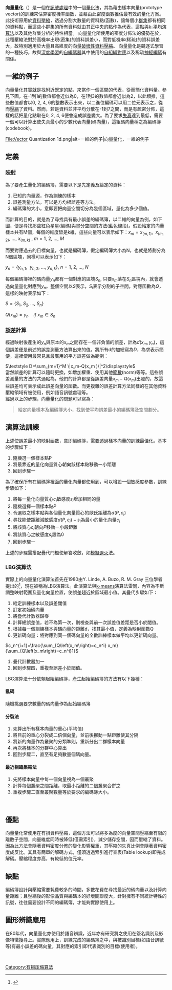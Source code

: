 
'''向量量化'''（{{lang-en|Vector quantization}}）是一個在[[訊號處理|訊號處理]]中的一個[[量化|量化]]法，其為藉由樣本向量(prototype vector)的訓練來估算密度機率函數，並藉由此密度函數推估最有效的量化方案。此技術原用於[[資料壓縮|資料壓縮]]，透過分割大數量的資料點(函數)，讓每個小[[聚類分析|群集]]都有相同的資料點，而這些小群集的所有資料就由其正中央的點作為代表，這點與[[k-means|k-平均演算法]]以及其他群集分析的特性相當。
向量量化所使用的密度分佈法的優勢在於，此種壓縮法對於高機率出現(密集)的資料誤差小，而對低機率(稀疏)的資料誤差大，故特別適用於大量且高維度的向量[[破壞性資料壓縮|破壞性資料壓縮]]。
向量量化是競逐式學習的一種技巧，故與[[深度學習|深度學習]]的[[自編碼器|自編碼器]]其中使用的[[自組織映射|自組織對應]]以及稀疏[[神經編碼|神經編碼]]有關係。

== 一維的例子 ==
{{main|量化}}向量量化其實就是找附近既定的點，來當作一個區間的代表，從而簡化資料量。參見下圖，在-1到1的數值都會近似為0，在1到3的數值都會近似為2，以此類推，這些數值都會以0, 2, 4, 6的整數表示出來，以二進位編碼可以用二位元表示之，從而[[壓縮|壓縮]]了資料。然而，若是資料並非平均分散在-1到7之間，而是有疏密分佈，這樣的話把量化點取在0, 2, 4, 6便會造成誤差變大。為了要求[[誤差|失真]]達到最低，需要一個可以計算出使失真最小的少數代表向量(碼向量)，這組碼向量稱之為編碼簿(codebook)。
<gallery mode="nolines" widths="213" heights="59">
File:Vector Quantization 1d.png|alt=一維的例子|向量量化，一維的例子
</gallery>
== 定義 ==

=== [[映射|映射]] ===
為了要產生量化的編碼簿，需要以下是先定義及給定的資料：

# 	已知的向量源，作為訓練的樣本
#	誤差測量方法，可以是方均根誤差等方法。
#	編碼簿的大小，意即要把向量空間切分為幾個區域，量化為多少個值。

而計算的目的，就是為了尋找具有最小誤差的編碼簿，以二維的向量為例，如下圖，便是尋找那些紅色星星(編碼)與畫分空間的方法(藍色線段)。假設給定的向量樣本共有M個，每個的維度皆是k維，這些向量可以表示如下：<math> x_m={x_(m,1),\ \ x_(m,2),\ \ldots,\ x_(m,k)\ },\ m=1,\ 2,\ \ldots,\ M </math>

而要對應過去的目標向量，也就是編碼簿，假定編碼簿大小為N，也就是將劃分為N個區塊，同樣可以表示如下：

<math> y_n=\left\{y_{n,1},\ \ y_{n,2},\ \ldots,\ y_{n,k}\right\},\ n=1,\ 2,\ \ldots,\ N </math>

每個編碼簿裡的碼向量<math>y_n</math>都有一個對應的區塊<math>S_n</math>, 只要<math>x_m</math>落在<math>S_n</math>區塊內，就會透過向量量化對應到<math>y_n</math>。整個空間以<math>S</math>表示，<math>S_i</math>表示分割的子空間，對應函數為<math>Q</math>，這樣的映射表示如下：

<math> S=\left\{S_1,\ S_2,\ldots,\ S_n\right\}</math>

<math> Q\left(x_m\right)=y_n\ \ \ \ if\ x_m\in S_n </math>

=== [[誤差|誤差]]計算 ===
經過映射後產生的<math>y_n</math>與原本的<math>x_m</math>之間存在一個非負值的誤差，計為<math>d(x_m, y_n)</math>，這個誤差便是前述的誤差測量方法算出來的值。將所有d的加總寫為<math>D</math>，為求表示簡便，這裡使用最常見且最廣用的平方誤差做為範例：

<math> \textstyle D=\sum_{m=1}^M  \|x_m-Q(x_m )\|^2\displaystyle </math> <br />當然誤差的計算可以隨時更換，如增加權重、使用其他[[範數|範數]](norm)等等。這些誤差測量的方法的共通點為，他們的計算都是從誤差向量<math> x_m-Q(x_m ) </math>出發的，故這些誤差均可表示成此誤差向量的函數。而更複雜的誤差計算方法同樣的在其他資料壓縮領域有被使用，例如語音訊號處理等。<br />經過以上的步驟，向量量化的問題可以寫為：<blockquote>給定向量樣本及編碼簿大小，找到使平均誤差最小的編碼簿及空間劃分。</blockquote>

== 演算法訓練 ==
上述使誤差最小的映射函數，意即編碼簿，需要透過樣本向量的訓練最佳化。基本的步驟如下：

# 隨機選一個樣本點P
# 將最靠近的量化向量質心朝向該樣本點移動一小距離
# 回到步驟一

為了確保所有在編碼簿裡面的量化向量都使用到，可以增設一個敏感度參數，訓練步驟如下：

# 將每一量化向量質心<math>c_{i}</math>敏感度<math>s_i</math>增加相同的量
# 隨機選擇一個樣本點<math>P</math>
# 令選取之樣本點與各個量化向量質心的歐氏距離為<math>d(P, c_i)</math>
# 尋找能使距離減敏感度<math>d(P, c_i)-s_i</math>為最小的量化向量<math>c_{i}</math>
# 將該質心<math>c_{i}</math>朝向<math>P</math>移動一小段距離
# 將該質心之敏感度<math>s_i</math>設為0
# 回到步驟一

上述的步驟需搭配疊代門檻使解答收斂，如[[模擬退火|模擬退火]]法。

=== LBG演算法 ===
實際上的向量量化演算法首先在1980由Y. Linde, A. Buzo,  R. M. Gray 三位學者提出的<ref>{{Cite journal|title=An Algorithm for Vector Quantizer Design|url=https://ieeexplore.ieee.org/document/1094577/|last=Linde|first=Y.|last2=Buzo|first2=A.|date=1980-1|journal=IEEE Transactions on Communications|issue=1|doi=10.1109/TCOM.1980.1094577|volume=28|pages=84–95|issn=0090-6778|last3=Gray|first3=R.|access-date=2021-01-15|archive-date=2020-10-20|archive-url=https://web.archive.org/web/20201020192624/https://ieeexplore.ieee.org/document/1094577/|dead-url=no}}</ref>，現在被稱為LBG演算法。此演算法與[[k-means|k-means]]演算法雷同，內容為不斷調整映射範圍及量化向量位置，使誤差趨近於區域最小值。其疊代步驟如下：

# 給定訓練樣本以及誤差閾值
# 訂定初始碼向量
# 將疊代計數器歸零
# 計算總誤差值，若不為第一次，則檢查與前一次誤差值差距是否小於閾值。
# 根據每一個訓練樣本與碼向量的距離d，找其最小值，定義為映射函數Q
# 更新碼向量：將對應到同一個碼向量的全數訓練樣本做平均以更新碼向量。

<math>c_n^{i+1}=\frac{\sum_{Q\left(x_m\right)=c_n^i} x_m}{\sum_{Q\left(x_m\right)=c_n^i}1}</math>
# 疊代計數器加一
# 回到步驟四，重複至誤差小於閾值。


LBG演算法十分依賴起始編碼簿，產生起始編碼簿的方法有以下幾種：

==== 亂碼 ====
隨機挑選要求數量的碼向量作為起始編碼簿

==== 分裂法 ====

# 先算出所有樣本向量的重心(平均值)
# 將目前的重心分裂成二倍個向量，並前後挪動一點距離使其分隔
# 將新的向量作為叢聚的分類準則，重新分出二群樣本向量
# 再次將樣本的分群中心算出
# 回到步驟二，直至有足夠數量個碼向量。

==== 最近相臨集結法 ====

# 先將樣本向量中每一個向量視為一個叢聚
# 計算每個叢聚之間距離，取最小距離的二個叢聚合併之
# 重複步驟二直至叢聚數量等於要求的編碼簿大小。

<br />

== 優點 ==
向量量化常使用在有損資料壓縮，這個方法可以將多為度的向量空間壓縮至有限的離散子空間，向量維度同時被降低(僅需索引)，減少儲存空間，因而壓縮了資料。因為此方法會隨著資料密度分佈的變化影響權重，其壓縮的失真比例會隨著資料密度成反比。其具有簡單的解碼方式，僅須透過索引進行查表(Table lookup)即完成解碼。壓縮程度亦高，有較低的位元率。
<br />

== 缺點 ==
編碼簿設計與壓縮需要耗費較多的時間，多數花費在尋找最近的碼向量以及計算向量距離；且壓縮後的影像品質與編碼本的好壞關聯度大，針對擁有不同統計特性的訊號，往往需要設計不同的編碼簿，才能夠實際使用上。
<br />

== 圖形辨識應用 ==
在80年代，向量量化亦使用於語音辨識，近年亦有研究將之使用在簽名識別及影像特徵搜尋上。實際應用上，訓練完成的編碼簿之中，與被識別目標(如語音訊號等)有最小誤差的碼向量，其對應的索引即代表識別的目標(使用者)。



<br />
[[Category:有损压缩算法|Category:有损压缩算法]]
